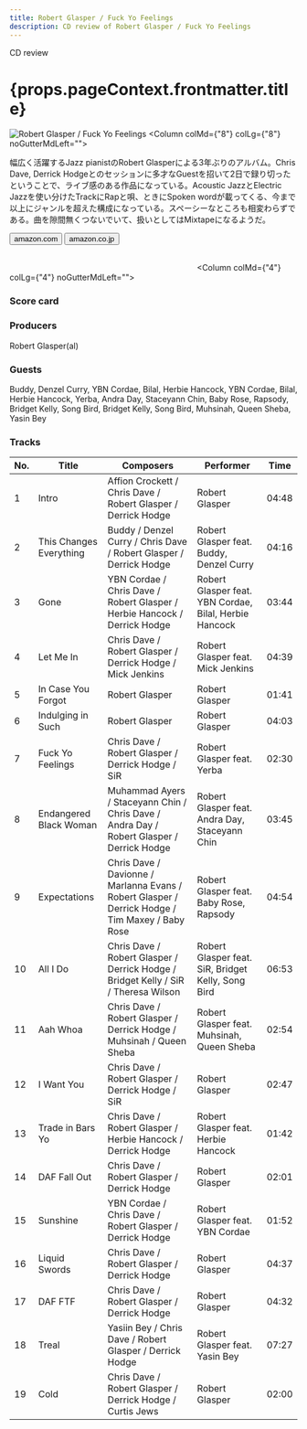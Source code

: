 ```yaml
---
title: Robert Glasper / Fuck Yo Feelings
description: CD review of Robert Glasper / Fuck Yo Feelings
---
```



<p className="largeP">CD review</p>
<h1 className="h1--no--margin">{props.pageContext.frontmatter.title}</h1>

<Row  className="image-card-group">
	<Column colMd={"4"} colLg={"4"} noGutterMdLeft="">
       <ImageCard>

![Robert Glasper / Fuck Yo Feelings](../../images/cd/robertglasper2L.jpg) 
</ImageCard>
	</Column>
	<Column colMd={"8"} colLg={"8"} noGutterMdLeft="">
	<p>
	幅広く活躍するJazz pianistのRobert Glasperによる3年ぶりのアルバム。Chris Dave, Derrick Hodgeとのセッションに多才なGuestを招いて2日で録り切ったということで、ライブ感のある作品になっている。Acoustic JazzとElectric Jazzを使い分けたTrackにRapと唄、ときにSpoken wordが載ってくる、今まで以上にジャンルを超えた構成になっている。スペーシーなところも相変わらずである。曲を隙間無くつないでいて、扱いとしてはMixtapeになるようだ。
	</p>
	<div>
	    <Button href="https://amzn.to/2AYRcqi" kind="primary" size="small" renderIcon={ArrowUpRight24}>
          amazon.com
        </Button>
        <Button href="https://amzn.to/2AH5xaK" kind="secondary" size="small" renderIcon={ArrowUpRight24}>
          amazon.co.jp
        </Button>
	</div>
	<a style="display:inline-block;overflow:hidden;background:url(https://linkmaker.itunes.apple.com/ja-jp/lockup.svg?releaseDate=2019-10-03&kind=album&bubble=apple_music&style=mono-black) no-repeat;width:180px;height:45px;" href="https://geo.music.apple.com/jp/album/fuck-yo-feelings/1481300988?mt=1&app=music&ls=1&at=11lcug"></a>
	<a style="display:inline-block;overflow:hidden;background:url(https://linkmaker.itunes.apple.com/ja-jp/badge-lrg.svg?releaseDate=2019-10-03&kind=album&bubble=itunes_music) no-repeat;width:140px;height:45px;" href="https://geo.music.apple.com/jp/album/fuck-yo-feelings/1481300988?app=itunes&at=11lcug"></a>
	</Column>
</Row>
<Row >
	<Column colMd={"4"} colLg={"4"} noGutterMdLeft="">
<div>
    <h3>Score card</h3>
	<SliderJS1 value="2" />
    <SliderJS2 value="1" />
	<SliderJS3 value="1" />
    <SliderJS4 value="8" />
</div>
</Column>
<Column colMd={"8"} colLg={"8"} noGutterMdLeft="">
<div>
<h3>Producers</h3>
<p>
Robert Glasper(al)
</p>
<h3>Guests</h3>
<p>
Buddy, Denzel Curry, YBN Cordae, Bilal, Herbie Hancock, YBN Cordae, Bilal, Herbie Hancock, Yerba, Andra Day, Staceyann Chin, Baby Rose, Rapsody, Bridget Kelly, Song Bird, Bridget Kelly, Song Bird, Muhsinah, Queen Sheba, Yasin Bey
</p>
</div>
</Column>
</Row>

<h3>Tracks</h3>

| No. |	 Title                  |	 Composers                                                                                    |	 Performer                                             | Time  |
| --- |	----------------------- | ----------------------------------------------------------------------------------------------- |	------------------------------------------------------ | ----- |
| 1	  |	Intro                  	| Affion Crockett / Chris Dave / Robert Glasper / Derrick Hodge                                   |	Robert Glasper                                         | 04:48 |
| 2	  |	This Changes Everything	| Buddy / Denzel Curry / Chris Dave / Robert Glasper / Derrick Hodge                              |	Robert Glasper feat. Buddy, Denzel Curry               | 04:16 |
| 3	  |	Gone                   	| YBN Cordae / Chris Dave / Robert Glasper / Herbie Hancock / Derrick Hodge                       |	Robert Glasper feat. YBN Cordae, Bilal, Herbie Hancock | 03:44 |
| 4	  |	Let Me In              	| Chris Dave / Robert Glasper / Derrick Hodge / Mick Jenkins                                      |	Robert Glasper feat. Mick Jenkins                      | 04:39 |
| 5	  |	In Case You Forgot     	| Robert Glasper                                                                                  |	Robert Glasper                                         | 01:41 |
| 6	  |	Indulging in Such      	| Robert Glasper                                                                                  |	Robert Glasper                                         | 04:03 |
| 7	  |	Fuck Yo Feelings       	| Chris Dave / Robert Glasper / Derrick Hodge / SiR                                               |	Robert Glasper feat. Yerba                             | 02:30 |
| 8	  |	Endangered Black Woman 	| Muhammad Ayers / Staceyann Chin / Chris Dave / Andra Day / Robert Glasper / Derrick Hodge       |	Robert Glasper feat. Andra Day, Staceyann Chin         | 03:45 |
| 9	  |	Expectations           	| Chris Dave / Davionne / Marlanna Evans / Robert Glasper / Derrick Hodge / Tim Maxey / Baby Rose |	Robert Glasper feat. Baby Rose, Rapsody                | 04:54 |
| 10  |	All I Do               	| Chris Dave / Robert Glasper / Derrick Hodge / Bridget Kelly / SiR / Theresa Wilson              |	Robert Glasper feat. SiR, Bridget Kelly, Song Bird     | 06:53 |
| 11  |	Aah Whoa               	| Chris Dave / Robert Glasper / Derrick Hodge / Muhsinah / Queen Sheba                            |	Robert Glasper feat. Muhsinah, Queen Sheba             | 02:54 |
| 12  |	I Want You             	| Chris Dave / Robert Glasper / Derrick Hodge / SiR                                               |	Robert Glasper                                         | 02:47 |
| 13  |	Trade in Bars Yo       	| Chris Dave / Robert Glasper / Herbie Hancock / Derrick Hodge                                    |	Robert Glasper feat. Herbie Hancock                    | 01:42 |
| 14  |	DAF Fall Out           	| Chris Dave / Robert Glasper / Derrick Hodge                                                     |	Robert Glasper                                         | 02:01 |
| 15  |	Sunshine               	| YBN Cordae / Chris Dave / Robert Glasper / Derrick Hodge                                        |	Robert Glasper feat. YBN Cordae                        | 01:52 |
| 16  |	Liquid Swords          	| Chris Dave / Robert Glasper / Derrick Hodge                                                     |	Robert Glasper                                         | 04:37 |
| 17  |	DAF FTF                	| Chris Dave / Robert Glasper / Derrick Hodge                                                     |	Robert Glasper                                         | 04:32 |
| 18  |	Treal                  	| Yasiin Bey / Chris Dave / Robert Glasper / Derrick Hodge                                        |	Robert Glasper feat. Yasin Bey                         | 07:27 |
| 19  |	Cold                   	| Chris Dave / Robert Glasper / Derrick Hodge / Curtis Jews                                       |	Robert Glasper                                         | 02:00 |
